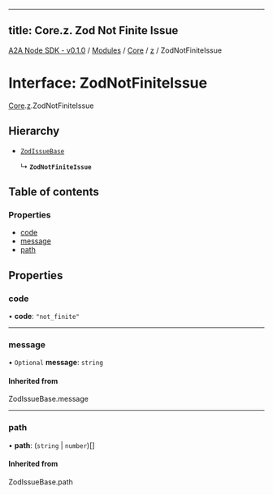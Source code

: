 
---
title: Core.z. Zod Not Finite Issue
---

[A2A Node SDK - v0.1.0](/api-reference/README) / [Modules](/api-reference/modules) / [Core](/api-reference/modules/Core) / [z](/api-reference/modules/Core.z) / ZodNotFiniteIssue

# Interface: ZodNotFiniteIssue

[Core](/api-reference/modules/Core).[z](/api-reference/modules/Core.z).ZodNotFiniteIssue

## Hierarchy

- [`ZodIssueBase`](../modules/Core.z.md#zodissuebase)

  ↳ **`ZodNotFiniteIssue`**

## Table of contents

### Properties

- [code](Core.z.ZodNotFiniteIssue.md#code)
- [message](Core.z.ZodNotFiniteIssue.md#message)
- [path](Core.z.ZodNotFiniteIssue.md#path)

## Properties

### code

• **code**: ``"not_finite"``

___

### message

• `Optional` **message**: `string`

#### Inherited from

ZodIssueBase.message

___

### path

• **path**: (`string` \| `number`)[]

#### Inherited from

ZodIssueBase.path
